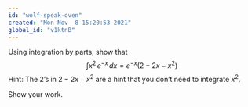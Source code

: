 ```yaml
---
id: "wolf-speak-oven"
created: "Mon Nov  8 15:20:53 2021"
global_id: "v1ktnB"
---
```




Using integration by parts, show that 
$$\int x^2 \, e^{-x}\, dx = e^{-x} \left(2 - 2 x - x^2\right)$$
Hint: The 2's in $2 - 2x - x^2$ are a hint that you don't need to integrate $x^2$.

Show your work.
